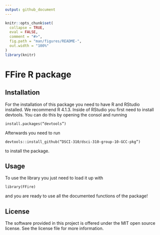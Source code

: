 ```yaml
---
output: github_document
---
```


<!-- README.md is generated from README.Rmd. Please edit that file -->

```r
knitr::opts_chunk$set(
  collapse = TRUE,
  eval = FALSE,
  comment = "#>",
  fig.path = "man/figures/README-",
  out.width = "100%"
)
library(knitr)
```

# FFire R package

<!-- badges: start -->
<!-- badges: end -->

## Installation

For the installation of this package you need to have R and RStudio installed. We recommend R 4.1.3.
Inside of RStudio you first need to install devtools. You can do this by opening the consol and running

`install.packages(“devtools”)`

Afterwards you need to run

`devtools::install_github(“DSCI-310/dsci-310-group-10-GCC-pkg”)`

to install the package.

## Usage

To use the library you just need to load it up with 

`library(FFire)`

and you are ready to use all the documented functions of the package!

## License

The software provided in this project is offered under the MIT open source license. See the license file for more information.